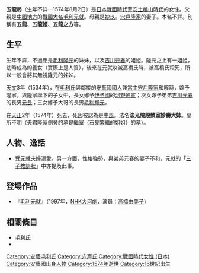 {{japanese|japanese=五龍局|kana=ごりゅう の つぼね|romaji=Goryū no tsubone}}
'''五龍局'''（生年不詳—1574年8月2日）是[[日本戰國時代|日本戰國時代]]至[[安土桃山時代|安土桃山時代]]的女性。父親是[[中國地方|中國地方]]的[[戰國大名|戰國大名]][[毛利元就|毛利元就]]。母親是[[妙玖|妙玖]]。[[宍戶隆家|宍戶隆家]]的妻子。本名不詳。別稱有'''五龍'''、'''五龍姬'''、'''五龍之方'''等。

== 生平 ==
生年不詳，不過應是[[毛利隆元|毛利隆元]]的妹妹，以及[[吉川元春|吉川元春]]的姐姐。隆元之上有一姐姐，幼時成為{{tsl|ja|高橋氏}}的養女（實際上是人質），後來在元就攻滅高橋氏時，被高橋氏殺死，所以一般會將其無視隆元的姊姊。

[[天文_(後奈良天皇)|天文]]3年（1534年），在[[毛利氏|毛利氏]]與鄰接的[[安藝國|安藝國]][[國人|國人]]兼{{tsl|ja|宍戶氏}}[[當主|當主]][[宍戶隆家|宍戶隆家]]和解時，嫁予隆家。與隆家誕下的子女中，長女嫁予[[伊予國|伊予國]]的[[河野通宣|河野通宣]]；次女嫁予弟弟[[吉川元春|吉川元春]]的長男[[吉川元長|元長]]；三女嫁予大哥的長男[[毛利輝元|毛利輝元]]。

在[[天正_(日本)|天正]]2年（1574年）死去，死因被認為是[[中風|中風]]。法名'''法光院殿榮室妙壽大姉'''。墓所不明（夫君隆家側旁的墓是繼室（[[石見繁繼|石見繁繼]]的姐姐）的墓）。

== 人物、逸話 ==
*受[[毛利元就|元就]]夫婦溺愛。另一方面，性格強勢，與弟弟元春的妻子{{tsl|ja|新庄局}}不和，元就的「[[三子教訓狀|三子教訓狀]]」中亦提及此事。

== 登場作品 ==
*『[[毛利元就_(大河劇)|毛利元就]]』（1997年，[[NHK大河劇|NHK大河劇]]，演員：[[高橋由美子|高橋由美子]]）

== 相關條目 ==
*[[毛利氏|毛利氏]]
*{{tsl|ja|宍戸氏}}

[[Category:安藝毛利氏|Category:安藝毛利氏]]
[[Category:宍戸氏|Category:宍戸氏]]
[[Category:戰國時代女性_(日本)|Category:戰國時代女性 (日本)]]
[[Category:安藝國出身人物|Category:安藝國出身人物]]
[[Category:1574年逝世|Category:1574年逝世]]
[[Category:16世紀出生|Category:16世紀出生]]